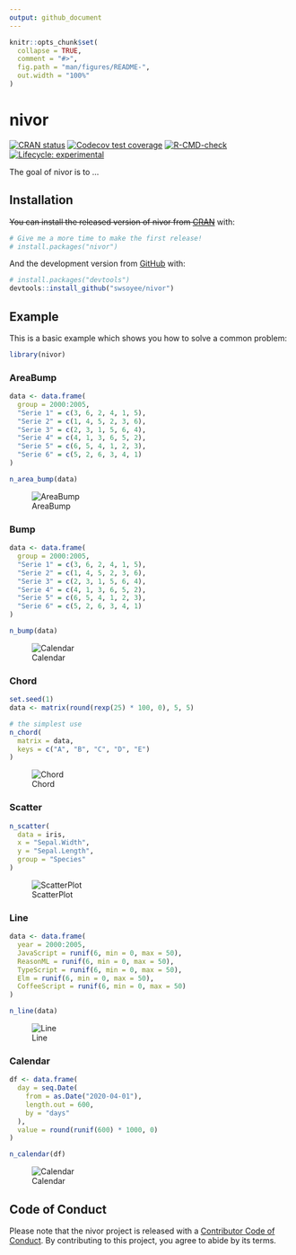 ```yaml
---
output: github_document
---
```


<!-- README.md is generated from README.Rmd. Please edit that file -->

```r
knitr::opts_chunk$set(
  collapse = TRUE,
  comment = "#>",
  fig.path = "man/figures/README-",
  out.width = "100%"
)
```

# nivor

<!-- badges: start -->
[![CRAN status](https://www.r-pkg.org/badges/version/nivor)](https://CRAN.R-project.org/package=nivor)
[![Codecov test coverage](https://codecov.io/gh/swsoyee/nivor/branch/main/graph/badge.svg)](https://codecov.io/gh/swsoyee/nivor?branch=main)
[![R-CMD-check](https://github.com/swsoyee/nivor/workflows/R-CMD-check/badge.svg)](https://github.com/swsoyee/nivor/actions)
[![Lifecycle: experimental](https://img.shields.io/badge/lifecycle-experimental-orange.svg)](https://www.tidyverse.org/lifecycle/#experimental)
<!-- badges: end -->

The goal of nivor is to ...

## Installation

~~You can install the released version of nivor from [CRAN](https://CRAN.R-project.org)~~ with:

``` r
# Give me a more time to make the first release!
# install.packages("nivor")
```

And the development version from [GitHub](https://github.com/swsoyee/nivor) with:

```r
# install.packages("devtools")
devtools::install_github("swsoyee/nivor")
```

## Example

This is a basic example which shows you how to solve a common problem:
```r
library(nivor)
```

### AreaBump

```r
data <- data.frame(
  group = 2000:2005,
  "Serie 1" = c(3, 6, 2, 4, 1, 5),
  "Serie 2" = c(1, 4, 5, 2, 3, 6),
  "Serie 3" = c(2, 3, 1, 5, 6, 4),
  "Serie 4" = c(4, 1, 3, 6, 5, 2),
  "Serie 5" = c(6, 5, 4, 1, 2, 3),
  "Serie 6" = c(5, 2, 6, 3, 4, 1)
)

n_area_bump(data)
```

![AreaBump](man/figures/AreaBump.png)

### Bump
```r
data <- data.frame(
  group = 2000:2005,
  "Serie 1" = c(3, 6, 2, 4, 1, 5),
  "Serie 2" = c(1, 4, 5, 2, 3, 6),
  "Serie 3" = c(2, 3, 1, 5, 6, 4),
  "Serie 4" = c(4, 1, 3, 6, 5, 2),
  "Serie 5" = c(6, 5, 4, 1, 2, 3),
  "Serie 6" = c(5, 2, 6, 3, 4, 1)
)

n_bump(data)
```

![Calendar](man/figures/Bump.png)

### Chord

```r
set.seed(1)
data <- matrix(round(rexp(25) * 100, 0), 5, 5)

# the simplest use
n_chord(
  matrix = data,
  keys = c("A", "B", "C", "D", "E")
)
```

![Chord](man/figures/Chord.png)

### Scatter

```r
n_scatter(
  data = iris,
  x = "Sepal.Width",
  y = "Sepal.Length",
  group = "Species"
)
```
![ScatterPlot](man/figures/ScatterPlot.png)

### Line 

```r
data <- data.frame(
  year = 2000:2005,
  JavaScript = runif(6, min = 0, max = 50),
  ReasonML = runif(6, min = 0, max = 50),
  TypeScript = runif(6, min = 0, max = 50),
  Elm = runif(6, min = 0, max = 50),
  CoffeeScript = runif(6, min = 0, max = 50)
)

n_line(data)
```
![Line](man/figures/Line.png)

### Calendar

```r
df <- data.frame(
  day = seq.Date(
    from = as.Date("2020-04-01"),
    length.out = 600,
    by = "days"
  ),
  value = round(runif(600) * 1000, 0)
)

n_calendar(df)
```

![Calendar](man/figures/Calendar.png)

## Code of Conduct

Please note that the nivor project is released with a [Contributor Code of Conduct](https://contributor-covenant.org/version/2/0/CODE_OF_CONDUCT.html). By contributing to this project, you agree to abide by its terms.
